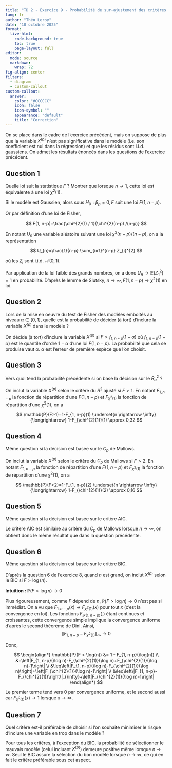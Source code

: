 ```yaml
---
title: "TD 2 - Exercice 9 - Probabilité de sur-ajustement des critères de sélection"
lang: fr
author: "Théo Leroy"
date: "10 octobre 2025"
format:
  live-html:
    code-background: true
    toc: true
    page-layout: full
editor: 
  mode: source
  markdown: 
    wrap: 72
fig-align: center
filters: 
  - diagram
  - custom-callout
custom-callout:    
  answer:
    color: "#CCCCCC"
    icon: false
    icon-symbol: ""
    appearance: "default"
    title: "Correction"
---
```


On se place dans le cadre de l’exercice précédent, mais on suppose de plus que la variable
$X^{(p)}$ n’est pas significative dans le modèle (i.e. son coefficient est nul dans la régression)
et que les résidus sont i.i.d. gaussiens. On admet les résultats énoncés dans les questions
de l’exercice précédent.


## Question 1

Quelle loi suit la statistique $F$ ? Montrer que lorsque $n \to 1$, cette loi est équivalente
à une loi $\chi^2(1)$.

::: {.content-hidden when-format="html"}
::: answer

Si le modèle est Gaussien, alors sous $H_{0}: \beta_{p}=0, F$ suit une
loi $F(1, n-p)$.

Or par définition d'une loi de Fisher,

$$
F(1, n-p)=\frac{\chi^{2}(1) / 1}{\chi^{2}(n-p) /(n-p)}
$$

En notant $U_{n}$ une variable aléatoire suivant une loi
$\chi^{2}(n-p) /(n-p)$, on a la représentation

$$
U_{n}=\frac{1}{n-p} \sum_{i=1}^{n-p} Z_{i}^{2}
$$

où les $Z_{i}$ sont i.i.d. $\mathcal{N}(0,1)$.

Par application de la loi faible des grands nombres, on a donc
$U_{n} \rightarrow \mathbb{E}\left(Z_{1}^{2}\right)=1$ en probabilité.
D'après le lemme de Slutsky,
$n \rightarrow \infty, F(1, n-p) \rightarrow \chi^{2}(1)$ en loi.

:::
:::

## Question 2

Lors de la mise en oeuvre du test de Fisher des modèles emboités au niveau $\alpha \in [0, 1]$,
quelle est la probabilité de décider (à tort) d’inclure la variable $X^{(p)}$ dans le modèle ?

::: {.content-hidden when-format="html"}
::: answer

On décide (à tort) d'inclure la variable $X^{(p)}$ si
$F>f_{1, n-p}(1-\alpha)$ où $f_{1, n-p}(1-\alpha)$ est le quantile
d'ordre $1-\alpha$ d'une loi $F(1, n-p)$. La probabilité que cela se
produise vaut $\alpha$. $\alpha$ est l'erreur de première espèce que
l'on choisit.

:::
:::

## Question 3

Vers quoi tend la probabilité précédente si on base la décision sur le $R^2_a$ ?

::: {.content-hidden when-format="html"}
::: answer

On inclut la variable $X^{(p)}$ selon le critère du $R^{2}$ ajusté si
$F>1$. En notant $F_{1, n-p}$ la fonction de répartition d'une
$F(1, n-p)$ et $F_{\chi^{2}(1)}$ la fonction de répartition d'une
$\chi^{2}(1)$, on a 

$$
\mathbb{P}(F>1)=1-F_{1, n-p}(1) \underset{n \rightarrow \infty}{\longrightarrow} 1-F_{\chi^{2}(1)}(1) \approx 0,32
$$

:::
:::

## Question 4

Même question si la décision est basée sur le $C_p$ de Mallows.

::: {.content-hidden when-format="html"}
::: answer

On inclut la variable $X^{(p)}$ selon le critère du $C_p$ de Mallows si
$F>2$. En notant $F_{1, n-p}$ la fonction de répartition d'une
$F(1, n-p)$ et $F_{\chi^{2}(1)}$ la fonction de répartition d'une
$\chi^{2}(1)$, on a

$$
\mathbb{P}(F>2)=1-F_{1, n-p}(2) \underset{n \rightarrow \infty}{\longrightarrow} 1-F_{\chi^{2}(1)}(2) \approx 0,16
$$
:::
:::

## Question 5

Même question si la décision est basée sur le critère AIC.

::: {.content-hidden when-format="html"}
::: answer

Le critère AIC est similaire au critère du $C_{p}$ de Mallows lorsque
$n \rightarrow \infty$, on obtient donc le même résultat que dans la
question précédente.

:::
:::

## Question 6

Même question si la décision est basée sur le critère BIC.


::: {.content-hidden when-format="html"}
::: answer

D'après la question 6 de l'exercice 8, quand $n$ est grand, on inclut
$X^{(p)}$ selon le BIC si $F>\log(n)$.


**Intuition :  ** $\mathbb{P}(F>\log n) \rightarrow 0$

Plus rigoureusement, comme $F$ dépend de $n$,
$\mathbb{P}(F>\log n) \rightarrow 0$ n'est pas si immédiat. On a vu que $F_{1, n-p}(x) \rightarrow F_{\chi^{2}(1)}(x)$
pour tout $x$ (c'est la convergence en loi). Les fonctions
$F_{\mathcal{F}(1, n-p)}(.)$ étant continues et croissantes, cette
convergence simple implique la convergence uniforme d'après le second
théorème de Dini. Ainsi,
$$\left\|F_{1, n-p}-F_{\chi^{2}(1)}\right\|_{\infty} \rightarrow 0$$

Donc,

$$
\begin{align*}
\mathbb{P}(F > \log(n)) &= 1 - F_{1, n-p}(\log(n)) \\
&=\left|F_{1, n-p}(\log n)-F_{\chi^{2}(1)}(\log n)+F_{\chi^{2}(1)}(\log n)-1\right| \\
&\leq\left|F_{1, n-p}(\log n)-F_{\chi^{2}(1)}(\log n)\right|+\left|F_{\chi^{2}(1)}(\log n)-1\right| \\
&\leq\left\|F_{1, n-p}-F_{\chi^{2}(1)}\right\|_{\infty}+\left|F_{\chi^{2}(1)}(\log n)-1\right|
\end{align*}
$$

Le premier terme tend vers 0 par convergence uniforme, et le second
aussi car $F_{\chi^{2}(1)}(x) \rightarrow 1$ lorsque
$x \rightarrow \infty$.

:::

:::

## Question 7

Quel critère est-il préférable de choisir si l’on souhaite minimiser le risque d’inclure
une variable en trop dans le modèle ?

::: {.content-hidden when-format="html"}
::: answer

Pour tous les critères, à l'exception du BIC, la probabilité de
sélectionner le mauvais modèle (celui incluant $X^{(p)}$) demeure
positive même lorsque $n \rightarrow \infty$. Seul le BIC assure la
sélection du bon modèle lorsque $n \rightarrow \infty$, ce qui en fait
le critère préférable sous cet aspect.

:::
:::